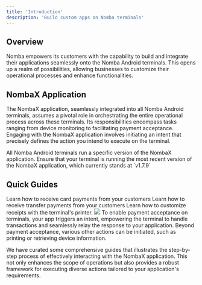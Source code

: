 ```yaml
---
title: 'Introduction'
description: 'Build custom apps on Nomba terminals'
---
```


## Overview

Nomba empowers its customers with the capability to build and integrate their applications seamlessly onto the Nomba Android terminals. This opens up a realm of possibilities, allowing businesses to customize their operational processes and enhance functionalities. 

## NombaX Application

The NombaX application, seamlessly integrated into all Nomba Android terminals, assumes a pivotal role in orchestrating the entire operational process across these terminals. Its responsibilities encompass tasks ranging from device monitoring to facilitating payment acceptance. Engaging with the NombaX application involves initiating an intent that precisely defines the action you intend to execute on the terminal.

<Note>
All Nomba Android terminals run a specific version of the NombaX application. Ensure that your terminal is running the most recent version of the NombaX application, which currently stands at `v1.7.9`
</Note>

## Quick Guides

<CardGroup cols={3}>
  <Card
    title="Trigger card payments"
    icon="cc-visa"
    href="/products/terminals/custom-apps/trigger-card-payments"
  >
    Learn how to receive card payments from your customers
  </Card>
  <Card
    title="Trigger transfer payments"
    icon="shuffle"
    href="/products/terminals/custom-apps/trigger-bank-transfer-payments"
  >
    Learn how to receive transfer payments from your customers
  </Card>
  <Card
    title="Trigger receipt printing"
    icon="receipt"
    href="/products/terminals/custom-apps/trigger-receipt-printing"
  >
    Learn how to customize receipts with the terminal's printer.
  </Card>
</CardGroup>

<Frame caption="Building custom apps">
    <img src="/images/custom-app-1.png" style={{ borderRadius: '0.5rem' }} loading="lazy" />
</Frame>

<Tip>
To enable payment acceptance on terminals, your app triggers an intent, empowering the terminal to handle transactions and seamlessly relay the response to your application.
</Tip>

<Note>
Beyond payment acceptance, various other actions can be initiated, such as printing or retrieving device information. 
</Note>

We have curated some comprehensive guides that illustrates the step-by-step process of effectively interacting with the NombaX application. This not only enhances the scope of operations but also provides a robust framework for executing diverse actions tailored to your application's requirements.
